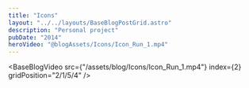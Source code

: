 ```yaml
---
title: "Icons"
layout: "../../layouts/BaseBlogPostGrid.astro"
description: "Personal project"
pubDate: "2014"
heroVideo: "@blogAssets/Icons/Icon_Run_1.mp4"
---
```



<BaseBlogHeadTile
  index="{1}"
  title={frontmatter.title}
  date={frontmatter.pubDate}
  text="Personal project."
  gridPosition="1/1/1/3"
/>

<BaseBlogVideo
  src={"/assets/blog/Icons/Icon_Run_1.mp4"}
  index={2}
  gridPosition="2/1/5/4"
/>
